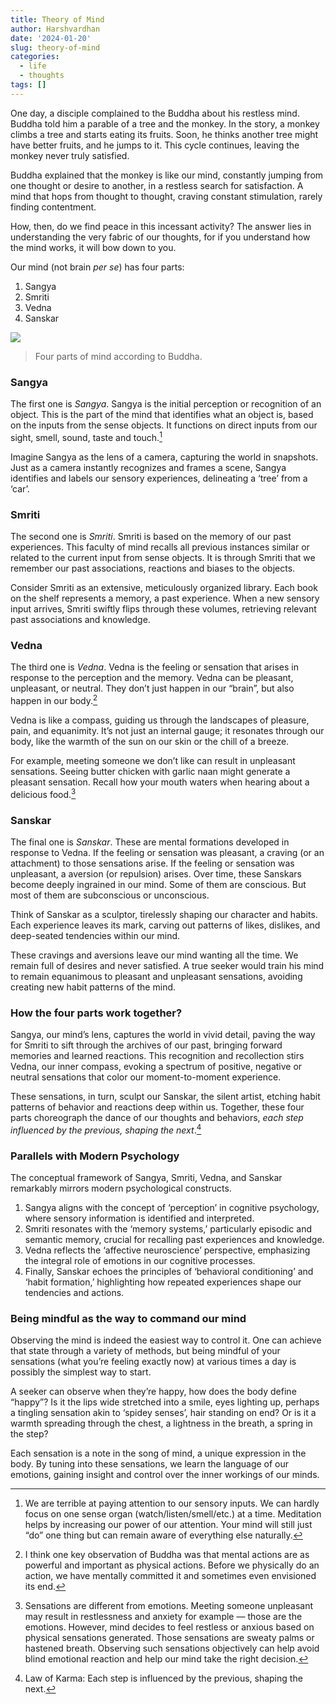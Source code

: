 ```yaml
---
title: Theory of Mind
author: Harshvardhan
date: '2024-01-20'
slug: theory-of-mind
categories:
  - life
  - thoughts
tags: []
---
```


One day, a disciple complained to the Buddha about his restless mind.
Buddha told him a parable of a tree and the monkey.
In the story, a monkey climbs a tree and starts eating its fruits.
Soon, he thinks another tree might have better fruits, and he jumps to it.
This cycle continues, leaving the monkey never truly satisfied.

Buddha explained that the monkey is like our mind, constantly jumping from one thought or desire to another, in a restless search for satisfaction.
A mind that hops from thought to thought, craving constant stimulation, rarely finding contentment.

How, then, do we find peace in this incessant activity?
The answer lies in understanding the very fabric of our thoughts, for if you understand how the mind works, it will bow down to you.

Our mind (not brain *per se*) has four parts:

1.  Sangya
2.  Smriti
3.  Vedna
4.  Sanskar

![](featured.png)

> Four parts of mind according to Buddha.

### Sangya

The first one is *Sangya*.
Sangya is the initial perception or recognition of an object.
This is the part of the mind that identifies what an object is, based on the inputs from the sense objects.
It functions on direct inputs from our sight, smell, sound, taste and touch.[^1]

[^1]: We are terrible at paying attention to our sensory inputs.
    We can hardly focus on one sense organ (watch/listen/smell/etc.) at a time.
    Meditation helps by increasing our power of our attention.
    Your mind will still just "do" one thing but can remain aware of everything else naturally.

Imagine Sangya as the lens of a camera, capturing the world in snapshots.
Just as a camera instantly recognizes and frames a scene, Sangya identifies and labels our sensory experiences, delineating a 'tree' from a 'car'.

### Smriti

The second one is *Smriti*.
Smriti is based on the memory of our past experiences.
This faculty of mind recalls all previous instances similar or related to the current input from sense objects.
It is through Smriti that we remember our past associations, reactions and biases to the objects.

Consider Smriti as an extensive, meticulously organized library.
Each book on the shelf represents a memory, a past experience.
When a new sensory input arrives, Smriti swiftly flips through these volumes, retrieving relevant past associations and knowledge.

### Vedna

The third one is *Vedna*.
Vedna is the feeling or sensation that arises in response to the perception and the memory.
Vedna can be pleasant, unpleasant, or neutral.
They don't just happen in our "brain", but also happen in our body.[^2]

[^2]: I think one key observation of Buddha was that mental actions are as powerful and important as physical actions.
    Before we physically do an action, we have mentally committed it and sometimes even envisioned its end.

Vedna is like a compass, guiding us through the landscapes of pleasure, pain, and equanimity.
It's not just an internal gauge; it resonates through our body, like the warmth of the sun on our skin or the chill of a breeze.

For example, meeting someone we don't like can result in unpleasant sensations.
Seeing butter chicken with garlic naan might generate a pleasant sensation.
Recall how your mouth waters when hearing about a delicious food.[^3]

[^3]: Sensations are different from emotions.
    Meeting someone unpleasant may result in restlessness and anxiety for example --- those are the emotions.
    However, mind decides to feel restless or anxious based on physical sensations generated.
    Those sensations are sweaty palms or hastened breath.
    Observing such sensations objectively can help avoid blind emotional reaction and help our mind take the right decision.

### Sanskar

The final one is *Sanskar*.
These are mental formations developed in response to Vedna.
If the feeling or sensation was pleasant, a craving (or an attachment) to those sensations arise.
If the feeling or sensation was unpleasant, a aversion (or repulsion) arises.
Over time, these Sanskars become deeply ingrained in our mind.
Some of them are conscious.
But most of them are subconscious or unconscious.

Think of Sanskar as a sculptor, tirelessly shaping our character and habits.
Each experience leaves its mark, carving out patterns of likes, dislikes, and deep-seated tendencies within our mind.

These cravings and aversions leave our mind wanting all the time.
We remain full of desires and never satisfied.
A true seeker would train his mind to remain equanimous to pleasant and unpleasant sensations, avoiding creating new habit patterns of the mind.

### How the four parts work together?

Sangya, our mind's lens, captures the world in vivid detail, paving the way for Smriti to sift through the archives of our past, bringing forward memories and learned reactions.
This recognition and recollection stirs Vedna, our inner compass, evoking a spectrum of positive, negative or neutral sensations that color our moment-to-moment experience.

These sensations, in turn, sculpt our Sanskar, the silent artist, etching habit patterns of behavior and reactions deep within us.
Together, these four parts choreograph the dance of our thoughts and behaviors, *each step influenced by the previous, shaping the next*.[^4]

[^4]: Law of Karma: Each step is influenced by the previous, shaping the next.

### Parallels with Modern Psychology

The conceptual framework of Sangya, Smriti, Vedna, and Sanskar remarkably mirrors modern psychological constructs.

1.  Sangya aligns with the concept of 'perception' in cognitive psychology, where sensory information is identified and interpreted.
2.  Smriti resonates with the 'memory systems,' particularly episodic and semantic memory, crucial for recalling past experiences and knowledge.
3.  Vedna reflects the 'affective neuroscience' perspective, emphasizing the integral role of emotions in our cognitive processes.
4.  Finally, Sanskar echoes the principles of 'behavioral conditioning' and 'habit formation,' highlighting how repeated experiences shape our tendencies and actions.

### Being mindful as the way to command our mind

Observing the mind is indeed the easiest way to control it.
One can achieve that state through a variety of methods, but being mindful of your sensations (what you're feeling exactly now) at various times a day is possibly the simplest way to start.

A seeker can observe when they're happy, how does the body define "happy"?
Is it the lips wide stretched into a smile, eyes lighting up, perhaps a tingling sensation akin to 'spidey senses', hair standing on end?
Or is it a warmth spreading through the chest, a lightness in the breath, a spring in the step?

Each sensation is a note in the song of mind, a unique expression in the body.
By tuning into these sensations, we learn the language of our emotions, gaining insight and control over the inner workings of our minds.

